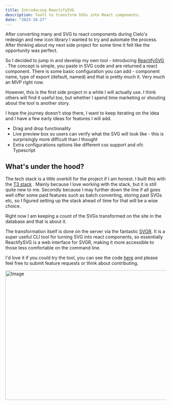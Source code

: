 ```yaml
---
title: Introducing ReactifySVG
description: Toolt to transform SVGs into React components.
date: "2023-10-27"
---
```


After converting many and SVG to react components during Cielo's redesign and new icon library I wanted to try and automate the process. After thinking about my next side project for some time it felt like the opportunity was perfect.

So I decided to jump in and develop my own tool - introducing [ReactifySVG](https://www.reactifysvg.xyz/) . The concept is simple, you paste in SVG code and are returned a react component. There is some basic configuration you can add - component name, type of export (default, named) and that is pretty much it. Very much an MVP right now.

However, this is the first side project in a while I will actually use. I think others will find it useful too, but whether I spend time marketing or shouting about the tool is another story.

I hope the journey doesn't stop there, I want to keep iterating on the idea and I have a few early ideas for features I will add.

- Drag and drop functionality
- Live preview box so users can verify what the SVG will look like - this is surprisingly more difficult than I thought
- Extra configurations options like different css support and ofc Typescript

## What's under the hood?

The tech stack is a little overkill for the project if I am honest. I built this with the [T3 stack](https://t3.gg)
. Mainly because I love working with the stack, but it is still quite new to me. Secondly because I may further down the line if all goes well offer some paid features such as batch converting, storing past SVGs etc, so I figured setting up the stack ahead of time for that will be a wise choice.

Right now I am keeping a count of the SVGs transformed on the site in the database and that is about it.

The transformation itself is done on the server via the fantastic [SVGR](https://react-svgr.com/). It is a super useful CLI tool for turning SVG into react components, so essentially ReactifySVG is a web interface for SVGR, making it more accessible to those less comfortable on the command line.

I'd love it if you could try the tool, you can see the code [here](https://github.com/shan8851/ReactifySVG) and please feel free to submit feature requests or think about contributing.

<Image src="/reactify.png" width="718" height="404" alt="Image" />





